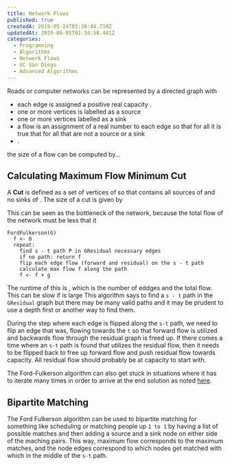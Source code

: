 ```yaml
---
title: Network Flows
published: true
createdA: 2019-05-24T03:38:44.719Z
updatedAt: 2019-06-05T01:34:58.441Z
categories:
  - Programming
  - Algorithms
  - Network Flows
  - UC San Diego
  - Advanced Algorithms
---
```



Roads or computer networks can be represented by a directed graph with

- each edge <M i="e" /> is assigned a positive real capacity <M i="C_e" />.
- one or more vertices is labelled as a source
- one or more vertices labelled as a sink
- a flow is an assignment of a real number <M i="f_e" /> to each edge <M i="e" /> so that for all <M i="e" /> it is true
  that <M i="0 \leq f_e < \leq C_e" /> for all <M i="v" /> that are not a source or a sink
- <M i="\sum_{\text{ e into v }} f_e = \sum_{\text{ e out of v }} f_e" />.


the size of a flow can be computed by...

<M b="
|f| := \sum_{\text{e out of a source}} f_e - \sum_{\text{e into a source}} f_e \\
|f| := \sum_{\text{e into a sink}} f_e - \sum_{\text{e out of a sink}} f_e
" />

## Calculating Maximum Flow Minimum Cut

A **Cut** is defined as a set of vertices of <M i="G" /> so that <M i="C" /> contains all sources of <M i="G" /> and no
sinks of <M i="G" />. The size of a cut is given by

<M b="|C| := \sum_{e out of C} C_e" />

This can be seen as the bottleneck of the network, because the total flow of the network must be less that it

<M b="|f| \leq |C|" />
<M b="\max_{flows f} |f| = \min_{suts C} |C|" />

```text
FordFulkerson(G)
  f <- 0
  repeat:
    find s - t path P in GResidual necessary edges
    if no path: return f
    flip each edge flow (forward and residual) on the s - t path
    calculate max flow f along the path
    f <- f + g
```

The runtime of this is <M i="O(|E||f|)" />, which is the number of eddges and the total flow. This can be slow
if <M i="|f|" /> is large  This algorithm says to find a `s - t` path in the `GResidual` graph but there may be many
valid paths and it may be prudent to use a depth first or another way to find them.

During the step where each edge is flipped along the `s-t` path, we need to flip an edge that was, flowing towards the
`t` so that forward flow is utilized and backwards flow through the residual graph is freed up. If there comes a time
where an `s-t` path is found that utilizes the residual flow, then it needs to be flipped back to free up forward flow
and push residual flow towards capacity. All residual flow should probably be at capacity to start with.

The Ford-Fulkerson algorithm can also get stuck in situations where it has to iterate many times in order to arrive at
the end solution as noted
[here](https://www.coursera.org/learn/advanced-algorithms-and-complexity/lecture/zSB4s/slow-example).

## Bipartite Matching

The Ford Fulkerson algorithm can be used to bipartite matching for something like scheduling or matching people up `1 to
1` by having a list of possible matches and then adding a source and a sink node on either side of the maching pairs.
This way, maximum flow corresponds to the maximum matches, and the node edges correspond to which nodes get matched with
which in the middle of the `s-t` path.
